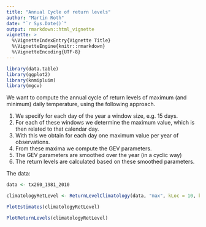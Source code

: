 ```yaml
---
title: "Annual Cycle of return levels"
author: "Martin Roth"
date: "`r Sys.Date()`"
output: rmarkdown::html_vignette
vignette: >
  %\VignetteIndexEntry{Vignette Title}
  %\VignetteEngine{knitr::rmarkdown}
  %\VignetteEncoding{UTF-8}
---
```


```r
library(data.table)
library(ggplot2)
library(knmipluim)
library(mgcv)
```

We want to compute the annual cycle of return levels of maximum (and minimum) daily temperature, using the following approach.

1. We specify for each day of the year a window size, e.g. 15 days.
2. For each of these windows we determine the maximum value, which is then related to that calendar day.
3. With this we obtain for each day one maximum value per year of observations.
4. From these maxima we compute the GEV parameters.
5. The GEV parameters are smoothed over the year (in a cyclic way)
6. The return levels are calculated based on these smoothed parameters.

The data:
```r
data <- tx260_1981_2010
```

```r
climatologyRetLevel <- ReturnLevelClimatology(data, "max", kLoc = 10, kScale = 10, kShape = 5)
```

```r

PlotEstimates(climatologyRetLevel)
```

```r
PlotReturnLevels(climatologyRetLevel)
```

